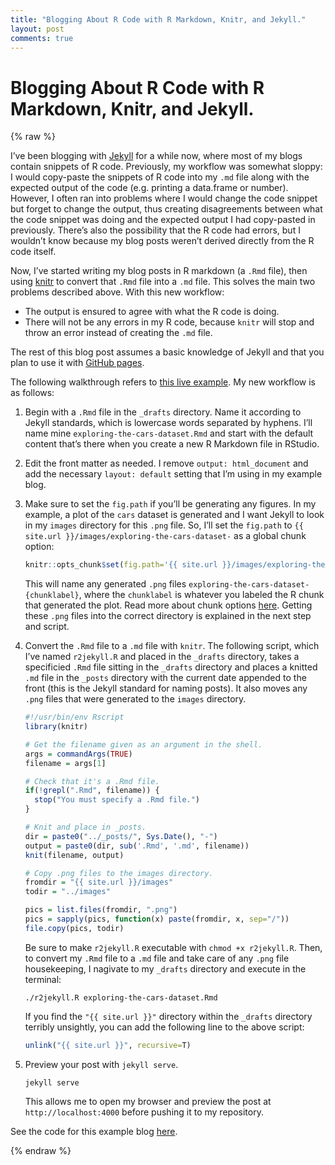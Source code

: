 ```yaml
---
title: "Blogging About R Code with R Markdown, Knitr, and Jekyll."
layout: post
comments: true
---
```


# Blogging About R Code with R Markdown, Knitr, and Jekyll.

{% raw %}

I've been blogging with [Jekyll](http://jekyllrb.com/) for a while now, where most of my blogs contain snippets of R code. Previously, my workflow was somewhat sloppy: I would copy-paste the snippets of R code into my `.md` file along with the expected output of the code (e.g. printing a data.frame or number). However, I often ran into problems where I would change the code snippet but forget to change the output, thus creating disagreements between what the code snippet was doing and the expected output I had copy-pasted in previously. There's also the possibility that the R code had errors, but I wouldn't know because my blog posts weren't derived directly from the R code itself.

Now, I've started writing my blog posts in R markdown (a `.Rmd` file), then using [knitr](http://yihui.name/knitr/) to convert that `.Rmd` file into a `.md` file. This solves the main two problems described above. With this new workflow:

* The output is ensured to agree with what the R code is doing.
* There will not be any errors in my R code, because `knitr` will stop and throw an error instead of creating the `.md` file.

The rest of this blog post assumes a basic knowledge of Jekyll and that you plan to use it with [GitHub pages](https://pages.github.com/). 

The following walkthrough refers to [this live example](http://nicolewhite.github.io/r-knitr-jekyll/2015/02/07/exploring-the-cars-dataset.html). My new workflow is as follows:

1. Begin with a `.Rmd` file in the `_drafts` directory. Name it according to Jekyll standards, which is lowercase words separated by hyphens. I'll name mine `exploring-the-cars-dataset.Rmd` and start with the default content that's there when you create a new R Markdown file in RStudio.

2. Edit the front matter as needed. I remove `output: html_document` and add the necessary `layout: default` setting that I'm using in my example blog.

3. Make sure to set the `fig.path` if you'll be generating any figures. In my example, a plot of the `cars` dataset is generated and I want Jekyll to look in my `images` directory for this `.png` file. So, I'll set the `fig.path` to `{{ site.url }}/images/exploring-the-cars-dataset-` as a global chunk option:

    ```r
    knitr::opts_chunk$set(fig.path='{{ site.url }}/images/exploring-the-cars-dataset-')
    ```

    This will name any generated `.png` files `exploring-the-cars-dataset-{chunklabel}`, where the `chunklabel` is whatever you labeled the R chunk that generated the plot. Read more about chunk options [here](http://yihui.name/knitr/options/). Getting these `.png` files into the correct directory is explained in the next step and script.
    
4. Convert the `.Rmd` file to a `.md` file with `knitr`. The following script, which I've named `r2jekyll.R` and placed in the `_drafts` directory, takes a specificied `.Rmd` file sitting in the `_drafts` directory and places a knitted `.md` file in the `_posts` directory with the current date appended to the front (this is the Jekyll standard for naming posts). It also moves any `.png` files that were generated to the `images` directory.

    ```r
    #!/usr/bin/env Rscript
    library(knitr)
    
    # Get the filename given as an argument in the shell.
    args = commandArgs(TRUE)
    filename = args[1]
    
    # Check that it's a .Rmd file.
    if(!grepl(".Rmd", filename)) {
      stop("You must specify a .Rmd file.")
    }
    
    # Knit and place in _posts.
    dir = paste0("../_posts/", Sys.Date(), "-")
    output = paste0(dir, sub('.Rmd', '.md', filename))
    knit(filename, output)
    
    # Copy .png files to the images directory.
    fromdir = "{{ site.url }}/images"
    todir = "../images"
    
    pics = list.files(fromdir, ".png")
    pics = sapply(pics, function(x) paste(fromdir, x, sep="/"))
    file.copy(pics, todir)
    ```

    Be sure to make `r2jekyll.R` executable with `chmod +x r2jekyll.R`. Then, to convert my `.Rmd` file to a `.md` file and take care of any `.png` file housekeeping, I nagivate to my `_drafts` directory and execute in the terminal:
    
    ```
    ./r2jekyll.R exploring-the-cars-dataset.Rmd
    ```
    
    If you find the `"{{ site.url }}"` directory within the `_drafts` directory terribly unsightly, you can add the following line to the above script:
    
    ```r
    unlink("{{ site.url }}", recursive=T)
    ```

6. Preview your post with `jekyll serve`.

    ```
    jekyll serve
    ```
    
    This allows me to open my browser and preview the post at `http://localhost:4000` before pushing it to my repository.
    
See the code for this example blog [here](https://github.com/nicolewhite/r-knitr-jekyll/tree/gh-pages).

{% endraw %}